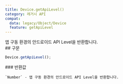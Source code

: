 ```yaml
---
title: Device.getApiLevel()
category: 레거시 API
compat:
  data: legacy/Object/Device
  feature: getApiLevel
---
```


<Section>
  앱 구동 환경의 안드로이드 API Level을 반환합니다.
</Section>
<Section>
  ## 구문

  ~~~js
  Device.getApiLevel();
  ~~~

  <Section>
    ### 반환값

    `Number` - 앱 구동 환경의 안드로이드 API Level을 반환합니다.
  </Section>
</Section>